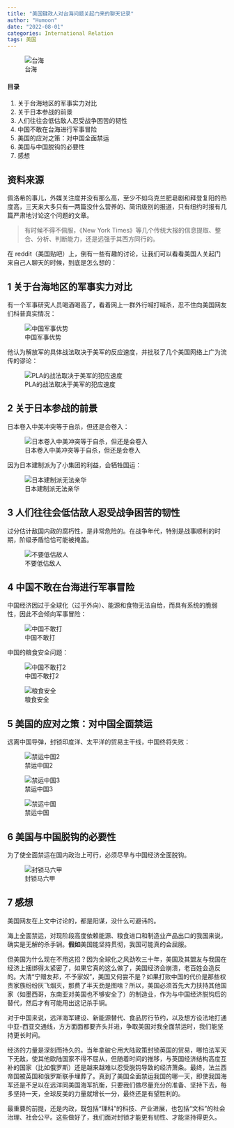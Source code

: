 ```yaml
---
title: "美国键政人对台海问题关起门来的聊天记录"
author: "Humoon"
date: "2022-08-01"
categories: International Relation
tags: 美国
---
```



![台海](/blog/2022-08-01-Taiwan/img/台海.png)

#### 目录
1. 关于台海地区的军事实力对比
2. 关于日本参战的前景
3. 人们往往会低估敌人忍受战争困苦的韧性
4. 中国不敢在台海进行军事冒险
5. 美国的应对之策：对中国全面禁运
6. 美国与中国脱钩的必要性
7. 感想



## 资料来源

佩洛希的事儿，外媒关注度并没有那么高，至少不如乌克兰肥皂剧和拜登复阳的热度高，三天来大多只有一两篇没什么营养的、简讯级别的报道，只有纽约时报有几篇严肃地讨论这个问题的文章。

> 有时候不得不佩服，《New York Times》等几个传统大报的信息提取、整合、分析、判断能力，还是远强于其西方同行的。

在 reddit（美国贴吧）上，倒有一些有趣的讨论，让我们可以看看美国人关起门来自己人聊天的时候，到底是怎么想的：



## 1 关于台海地区的军事实力对比

有一个军事研究人员喝酒喝高了，看着网上一群外行喊打喊杀，忍不住向美国网友们科普真实情况：

![中国军事优势](/blog/2022-08-01-Taiwan/img/1中国军事优势.png)

他认为解放军的具体战法取决于美军的反应速度，并批驳了几个美国网络上广为流传的谬论：

![PLA的战法取决于美军的犯应速度](/blog/2022-08-01-Taiwan/img/2PLA的战法取决于美军的反应速度.png)



## 2 关于日本参战的前景

日本卷入中美冲突等于自杀，但还是会卷入：

![日本卷入中美冲突等于自杀，但还是会卷入](/blog/2022-08-01-Taiwan/img/3日本卷入中美冲突等于自杀，但还是会卷入.png)

因为日本建制派为了小集团的利益，会牺牲国运：

![日本建制派无法亲华](/blog/2022-08-01-Taiwan/img/4日本建制派无法亲华.png)

## 3 人们往往会低估敌人忍受战争困苦的韧性

过分估计敌国内政的腐朽性，是非常危险的。在战争年代，特别是战事顺利的时期，阶级矛盾恰恰可能被掩盖。

![不要低估敌人](/blog/2022-08-01-Taiwan/img/5不要低估敌人.png)

## 4 中国不敢在台海进行军事冒险

中国经济因过于全球化（过于外向）、能源和食物无法自给，而具有系统的脆弱性，因此不会倾向军事冒险：

![中国不敢打](/blog/2022-08-01-Taiwan/img/6中国不敢打.png)



中国的粮食安全问题：

![中国不敢打2](/blog/2022-08-01-Taiwan/img/7中国不敢打2.png)

![粮食安全](/blog/2022-08-01-Taiwan/img/8粮食安全.png)

## 5 美国的应对之策：对中国全面禁运

远离中国导弹，封锁印度洋、太平洋的贸易主干线，中国终将失败：

![禁运中国2](/blog/2022-08-01-Taiwan/img/9禁运中国.png)

![禁运中国3](/blog/2022-08-01-Taiwan/img/10禁运中国.png)

![禁运中国](/blog/2022-08-01-Taiwan/img/11禁运中国.png)



## 6 美国与中国脱钩的必要性

为了使全面禁运在国内政治上可行，必须尽早与中国经济全面脱钩。

![封锁马六甲](/blog/2022-08-01-Taiwan/img/12大力脱钩.png)

## 7 感想

美国网友在上文中讨论的，都是阳谋，没什么可避讳的。

海上全面禁运，对现阶段高度依赖能源、粮食进口和制造业产品出口的我国来说，确实是无解的杀手锏。**假如**美国能坚持贯彻，我国可能真的会屈服。

但美国为什么现在不用这招？因为全球化之风劲吹三十年，美国及其盟友与我国在经济上捆绑得太紧密了，如果它真的这么做了，美国经济会崩溃，老百姓会造反的。大清“宁赠友邦，不予家奴”，美国又何尝不是？如果打败中国的代价是那些权贵家族纷纷灰飞烟灭，那费了半天劲是图啥？所以，美国必须首先大力扶持其他国家（如墨西哥，东南亚对美国也不够安全了）的制造业，作为与中国经济脱钩后的替代，然后才有可能用出这记杀手锏。

对于中国来说，远洋海军建设、新能源替代、食品厉行节约，以及想方设法地打通中亚-西亚交通线，方方面面都要齐头并进，争取美国对我全面禁运时，我们能坚持更长时间。

经济的力量是深刻而持久的。当年拿破仑用大陆政策封锁英国的贸易，哪怕法军天下无敌，使其他欧陆国家不得不屈从，但随着时间的推移，与英国经济结构高度互补的国家（比如俄罗斯）还是越来越难以忍受脱钩导致的经济萧条。最终，法兰西帝国被英国和俄罗斯联手埋葬了。真到了美国全面禁运我国的哪一天，即使我国海军还是不足以在远洋同美国海军抗衡，只要我们做尽量充分的准备、坚持下去，每多坚持一天，全球反美的力量就增长一分，最终还是有望胜利的。

最重要的前提，还是内政，既包括“理科”的科技、产业进展，也包括“文科”的社会治理、社会公平。这些做好了，我们面对封锁才能更有韧性、才能坚持得更久。